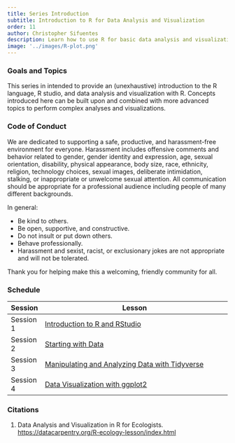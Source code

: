 ```yaml
---
title: Series Introduction
subtitle: Introduction to R for Data Analysis and Visualization
order: 11
author: Christopher Sifuentes
description: Learn how to use R for basic data analysis and visualization.
image: '../images/R-plot.png'
---
```


### Goals and Topics

This series in intended to provide an (unexhaustive) introduction to the R language, R studio, and data analysis and visualization with R. Concepts introduced here can be built upon and combined with more advanced topics to perform complex analyses and visualizations.

### Code of Conduct

We are dedicated to supporting a safe, productive, and harassment-free environment for everyone. Harassment includes offensive comments and behavior related to gender, gender identity and expression, age, sexual orientation, disability, physical appearance, body size, race, ethnicity, religion, technology choices, sexual images, deliberate intimidation, stalking, or inappropriate or unwelcome sexual attention. All communication should be appropriate for a professional audience including people of many different backgrounds.

In general: 

- Be kind to others.
- Be open, supportive, and constructive.
- Do not insult or put down others.
- Behave professionally.
- Harassment and sexist, racist, or exclusionary jokes are not appropriate and will not be tolerated.

Thank you for helping make this a welcoming, friendly community for all.

### Schedule

+-------------+-------------------------------------------------------------------------------------------------------------+
| Session     | Lesson                                                                                                      |
+=============+=============================================================================================================+
| Session 1   | [Introduction to R and RStudio](./introduction-to-r-and-rstudio.qmd)                                        |
+-------------+-------------------------------------------------------------------------------------------------------------+
| Session 2   | [Starting with Data](./starting-with-data.qmd)                                                              |
+-------------+-------------------------------------------------------------------------------------------------------------+
| Session 3   | [Manipulating and Analyzing Data with Tidyverse](./manipulating-analyzing-and-exporting-with-tidyverse.qmd) |
+-------------+-------------------------------------------------------------------------------------------------------------+
| Session 4   | [Data Visualization with ggplot2](./data-visualization.qmd)                                                 |
+-------------+-------------------------------------------------------------------------------------------------------------+

### Citations

1. Data Analysis and Visualization in R for Ecologists. <https://datacarpentry.org/R-ecology-lesson/index.html> 
